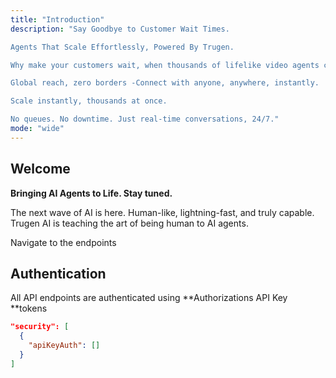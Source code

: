 ```yaml
---
title: "Introduction"
description: "Say Goodbye to Customer Wait Times.

Agents That Scale Effortlessly, Powered By Trugen.

Why make your customers wait, when thousands of lifelike video agents can engage them instantly? Deploy Agents that talk, listen, and act-no barriers of geography, language, or time zones. Always on. Always ready. Always human-like.

Global reach, zero borders -Connect with anyone, anywhere, instantly.

Scale instantly, thousands at once.

No queues. No downtime. Just real-time conversations, 24/7."
mode: "wide"
---
```


## Welcome

**Bringing AI Agents to Life. Stay tuned.**

The next wave of AI is here. Human-like, lightning-fast, and truly capable. Trugen AI is teaching the art of being human to AI agents.

<Card title="MCP Endpoints" icon="leaf" href="https://truviz.mintlify.app/api-reference/endpoint/getbyid">
  Navigate to the endpoints
</Card>

## Authentication

All API endpoints are authenticated using \*\*Authorizations API Key \*\*tokens

```json
"security": [
  {
    "apiKeyAuth": []
  }
]
```
